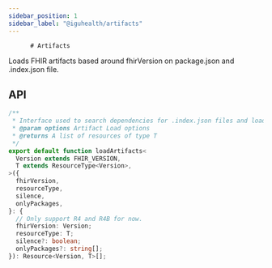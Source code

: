 ```yaml
---
sidebar_position: 1
sidebar_label: "@iguhealth/artifacts"
---
```


          # Artifacts

Loads FHIR artifacts based around fhirVersion on package.json and .index.json file.

## API

```typescript
/**
 * Interface used to search dependencies for .index.json files and load their contents.
 * @param options Artifact Load options
 * @returns A list of resources of type T
 */
export default function loadArtifacts<
  Version extends FHIR_VERSION,
  T extends ResourceType<Version>,
>({
  fhirVersion,
  resourceType,
  silence,
  onlyPackages,
}: {
  // Only support R4 and R4B for now.
  fhirVersion: Version;
  resourceType: T;
  silence?: boolean;
  onlyPackages?: string[];
}): Resource<Version, T>[];
```
